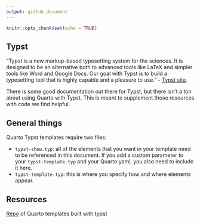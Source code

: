 ```yaml
---
output: github_document
---
```


```r
knitr::opts_chunk$set(echo = TRUE)
```

## Typst

"Typst is a new markup-based typesetting system for the sciences. It is designed to be an alternative both to advanced tools like LaTeX and simpler tools like Word and Google Docs. Our goal with Typst is to build a typesetting tool that is highly capable and a pleasure to use." - [Typst site](https://typst.app/docs/).

There is some good documentation out there for Typst, but there isn't a ton about using Quarto with Typst. This is meant to supplement those resources with code we find helpful.

## General things

Quarto Typst templates require two files:

- `typst-show.typ`: all of the elements that you want in your template need to be referenced in this document. If you add a custom parameter to your `typst-template.typ` and your Quarto yaml, you also need to include it here.
- `typst-template.typ`: this is where you specify how and where elements appear. 

## Resources

[Repo](https://github.com/quarto-ext/typst-templates) of Quarto templates built with typst 

